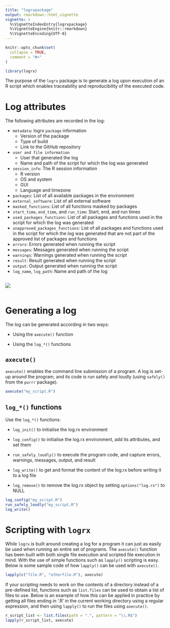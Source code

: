 ```yaml
---
title: "logrxpackage"
output: rmarkdown::html_vignette
vignette: >
  %\VignetteIndexEntry{logrxpackage}
  %\VignetteEngine{knitr::rmarkdown}
  %\VignetteEncoding{UTF-8}
---
```


```r
knitr::opts_chunk$set(
  collapse = TRUE,
  comment = "#>"
)
```

```r
library(logrx)
```

The purpose of the `logrx` package is to generate a log upon execution of 
an R script which enables traceability and reproducibility of the executed code. 


# Log attributes
The following attributes are recorded in the log:

* `metadata`: logrx `package` information
   + Version of the package
   + Type of build
   + Link to the GitHub repository
* `user and file information`
   + User that generated the log
   + Name and path of the script for which the log was generated
* `session_info`: The R session information
   + R version
   + OS and system
   + GUI
   + Language and timezone
* `packages`: List of all available packages in the environment
* `external_software`: List of all external software
* `masked_functions`: List of all functions masked by packages
* `start_time`, `end_time`, and `run_time`: Start, end, and run times
* `used_packages_functions`: List of all packages and functions used in the 
script for which the log was generated
* `unapproved_packages_functions`: List of all packages and functions used in 
the script for which the log was generated that are not part of the approved 
list of packages and functions
* `errors`: Errors generated when running the script
* `messages`: Messages generated when running the script
* `warnings`: Warnings generated when running the script
* `result`: Result generated when running the script
* `output`: Output generated when running the script
* `log_name`, `log_path`: Name and path of the log


<style>
  .scrolled {
    overflow-y: scroll !important;
    white-space: nowrap;
    max-height: 400px;
  }
</style>

<div class = "scrolled">
 <img src='`r here::here("man/figures/log.png")`'/>
</div>

# Generating a log
The log can be generated according in two ways:

* Using the `axecute()` function

* Using the `log_*()` functions


## `axecute()`
`axecute()` enables the command line submission of a program. A log is 
set-up around the program, and its code is run safely and loudly (using 
`safely()` from the `purrr` package).
```r
axecute("my_script.R")
```


## `log_*()` functions
Use the `log_*()` functions:

* `log_init()` to initialise the log.rx environment

* `log_config()` to initialise the log.rx environment, add its attributes, and 
set them

* `run_safely_loudly()` to execute the program code, and capture errors, 
warnings, messages, output, and result

* `log_write()` to get and format the content of the log.rx before writing it 
to a log file

* `log_remove()` to remove the log.rx object by setting `options("log.rx")` to 
NULL
```r
log_config("my_script.R")
run_safely_loudly("my_script.R")
log_write()
```

# Scripting with ```logrx```
While ```logrx``` is built around creating a log for a program it can just as 
easily be used when running an entire set of programs.  The `axecute()` 
function has been built with both single file execution and scripted file 
execution in mind.  With the use of simple functions such as `lapply()` 
scripting is easy.  Below is some sample code of how `lapply()` can be used 
with `axecute()`.

```r
lapply(c("file.R", "otherfile.R"), axecute)
```

If your scripting needs to work on the contents of a directory instead of a 
pre-defined list, functions such as `list.files` can be used to obtain a list 
of files to use.  Below is an example of how this can be applied in practice by 
getting all files ending in '.R' in the current working directory using a 
regular expression, and then using `lapply()` to run the files using 
`axecute()`.

```r
r_script_list <- list.files(path = ".", pattern = "\\.R$")
lapply(r_script_list, axecute)
```

